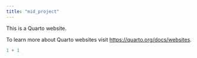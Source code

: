 ```yaml
---
title: "mid_project"
---
```


This is a Quarto website.

To learn more about Quarto websites visit <https://quarto.org/docs/websites>.

```r
1 + 1
```
